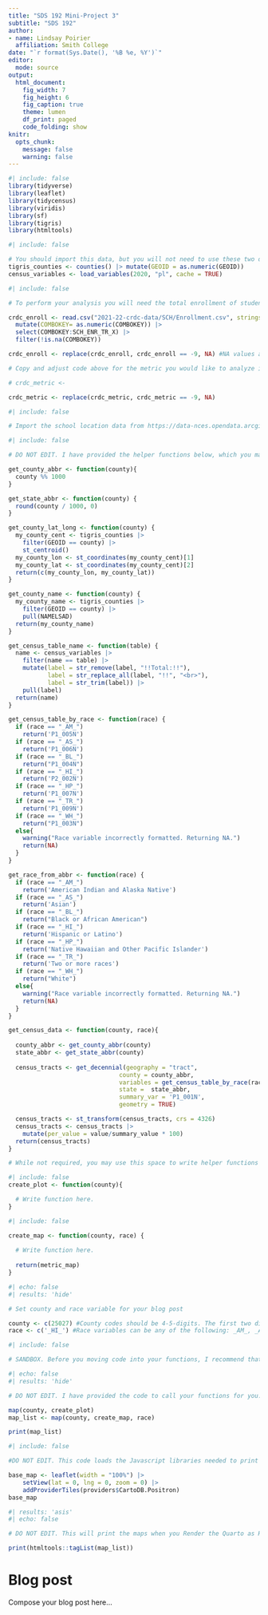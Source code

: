 ```yaml
---
title: "SDS 192 Mini-Project 3"
subtitle: "SDS 192"
author: 
- name: Lindsay Poirier
  affiliation: Smith College
date: "`r format(Sys.Date(), '%B %e, %Y')`"
editor: 
  mode: source
output: 
  html_document:
    fig_width: 7
    fig_height: 6
    fig_caption: true
    theme: lumen
    df_print: paged
    code_folding: show
knitr:
  opts_chunk:
    message: false
    warning: false
---
```



```r
#| include: false
library(tidyverse)
library(leaflet)
library(tidycensus)
library(viridis)
library(sf)
library(tigris)
library(htmltools)
```

```r
#| include: false

# You should import this data, but you will not need to use these two data frames in your analysis. They are imported here to support the helper functions that I have provided you. 
tigris_counties <- counties() |> mutate(GEOID = as.numeric(GEOID))
census_variables <- load_variables(2020, "pl", cache = TRUE)

```

```r
#| include: false

# To perform your analysis you will need the total enrollment of students in each school by race and gender. I have provided example code below to import this data. Note that this code will only work after you have downloaded the CRDC data, unzipped the folder, and moved the folder into the correct directory. 

crdc_enroll <- read.csv("2021-22-crdc-data/SCH/Enrollment.csv", stringsAsFactors = FALSE) |>
  mutate(COMBOKEY= as.numeric(COMBOKEY)) |>
  select(COMBOKEY:SCH_ENR_TR_X) |>
  filter(!is.na(COMBOKEY))

crdc_enroll <- replace(crdc_enroll, crdc_enroll == -9, NA) #NA values are initially recorded as -9 in this data

# Copy and adjust code above for the metric you would like to analyze in this project. Be sure to identify and select the variables that break down that metric by race and gender. 

# crdc_metric <- 

crdc_metric <- replace(crdc_metric, crdc_metric == -9, NA)
```

```r
#| include: false

# Import the school location data from https://data-nces.opendata.arcgis.com/api/download/v1/items/bb54cfd626b74fb695cf8534b5f97c12/csv?layers=0 here. Be sure to convert to an sf object. This dataset has a CRS of 4269, and you should transform it into a CRS that is compatible with leaflet. 

```

```r
#| include: false

# DO NOT EDIT. I have provided the helper functions below, which you may leverage at any time to help you with the project. You should review all functions in advance. I have purposefully left off comments on these functions because I would like you to be able to interpret this code. 

get_county_abbr <- function(county){
  county %% 1000 
}

get_state_abbr <- function(county) {
  round(county / 1000, 0)
}

get_county_lat_long <- function(county) {
  my_county_cent <- tigris_counties |> 
    filter(GEOID == county) |>
    st_centroid()
  my_county_lon <- st_coordinates(my_county_cent)[1]
  my_county_lat <- st_coordinates(my_county_cent)[2]
  return(c(my_county_lon, my_county_lat))
}

get_county_name <- function(county) {
  my_county_name <- tigris_counties |> 
    filter(GEOID == county) |>
    pull(NAMELSAD)
  return(my_county_name)
}

get_census_table_name <- function(table) {
  name <- census_variables |>
    filter(name == table) |>
    mutate(label = str_remove(label, "!!Total:!!"),
           label = str_replace_all(label, "!!", "<br>"),
           label = str_trim(label)) |>
    pull(label)
  return(name)
}

get_census_table_by_race <- function(race) {
  if (race == "_AM_")
    return('P1_005N')
  if (race == "_AS_")
    return('P1_006N')
  if (race == "_BL_")
    return("P1_004N")
  if (race == "_HI_")
    return('P2_002N')
  if (race == "_HP_")
    return('P1_007N')
  if (race == "_TR_")
    return('P1_009N')
  if (race == "_WH_")
    return("P1_003N")
  else{
    warning("Race variable incorrectly formatted. Returning NA.")
    return(NA)
  }
}

get_race_from_abbr <- function(race) {
  if (race == "_AM_")
    return('American Indian and Alaska Native')
  if (race == "_AS_")
    return('Asian')
  if (race == "_BL_")
    return("Black or African American")
  if (race == "_HI_")
    return('Hispanic or Latino')
  if (race == "_HP_")
    return('Native Hawaiian and Other Pacific Islander')
  if (race == "_TR_")
    return('Two or more races')
  if (race == "_WH_")
    return("White")
  else{
    warning("Race variable incorrectly formatted. Returning NA.")
    return(NA)
  }
}

get_census_data <- function(county, race){
  
  county_abbr <- get_county_abbr(county) 
  state_abbr <- get_state_abbr(county)
  
  census_tracts <- get_decennial(geography = "tract",
                               county = county_abbr,
                               variables = get_census_table_by_race(race),
                               state =  state_abbr,
                               summary_var = 'P1_001N',
                               geometry = TRUE)

  census_tracts <- st_transform(census_tracts, crs = 4326)
  census_tracts <- census_tracts |> 
    mutate(per_value = value/summary_value * 100)
  return(census_tracts)
}
```

```r

# While not required, you may use this space to write helper functions for any of your functions below. Helper functions can make your code more readable and easily maintainable. If you plan to take SDS 270, writing these helper functions will be good practice. 

```

```r
#| include: false
create_plot <- function(county){

  # Write function here.
}

```

```r
#| include: false

create_map <- function(county, race) {
  
  # Write function here.
  
  return(metric_map)
}
```

```r
#| echo: false
#| results: 'hide'

# Set county and race variable for your blog post

county <- c(25027) #County codes should be 4-5-digits. The first two digits represent the state FIPS code and the second three represent the county FIPS code. You can run a Google search to look up the FIPS code for any county in the U.S. 
race <- c('_HI_') #Race variables can be any of the following: _AM_, _AS_, _BL_, _HI_, _HP_, _TR_, _WH_. See data dictionary or help function get_race_from_abbr() for an explanation of these abbreviations. 
```

```r
#| include: false

# SANDBOX. Before you moving code into your functions, I recommend that you use this space to test out pieces of what you need to accomplish (e.g. transforming the datasets, drafting the plot, initializing the map, etc. )
```


```r
#| echo: false
#| results: 'hide'

# DO NOT EDIT. I have provided the code to call your functions for you. You may run this code in RStudio to test your functions.

map(county, create_plot)
map_list <- map(county, create_map, race)

print(map_list)
```

```r
#| include: false

#DO NOT EDIT. This code loads the Javascript libraries needed to print our maps on Render. You do not need to touch this code, and you do not need to run it in RStudio.

base_map <- leaflet(width = "100%") |>
    setView(lat = 0, lng = 0, zoom = 0) |>
    addProviderTiles(providers$CartoDB.Positron)
base_map
```

```r
#| results: 'asis'
#| echo: false

# DO NOT EDIT. This will print the maps when you Render the Quarto as HTML. You do not need to touch this code, and you do not need to run it in RStudio.

print(htmltools::tagList(map_list))
```


# Blog post

Compose your blog post here...

